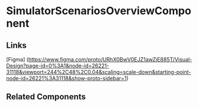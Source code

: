 <!-- simulator-scenarios-overview.stories.mdx -->


<Meta title="QTD Components/designanddevelopment/simulators-scenarios/README" component={SimulatorScenariosOverviewComponent} />

# SimulatorScenariosOverviewComponent

<ArgsTable of={SimulatorScenariosOverviewComponent} />

## Links

[Figma] (https://www.figma.com/proto/URhX0BwV0EJZ1awZjE885T/Visual-Design?page-id=0%3A1&node-id=26221-31118&viewport=244%2C48%2C0.04&scaling=scale-down&starting-point-node-id=26221%3A31118&show-proto-sidebar=1)

## Related Components
